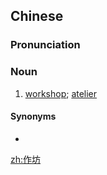 ==Chinese==
{{zh-forms}}

===Pronunciation===
{{zh-pron
|m=zuōfang,zuòfang,1nb=standard in Mainland,1nc=variant in Taiwan,2nb=standard in Taiwan
|c=zok3 fong1
|cat=n
}}

===Noun===
{{zh-noun}}

# [[workshop]]; [[atelier]] {{gloss|place where goods are made or repaired}}

====Synonyms====
* {{zh-l|工場}}

[[zh:作坊]]